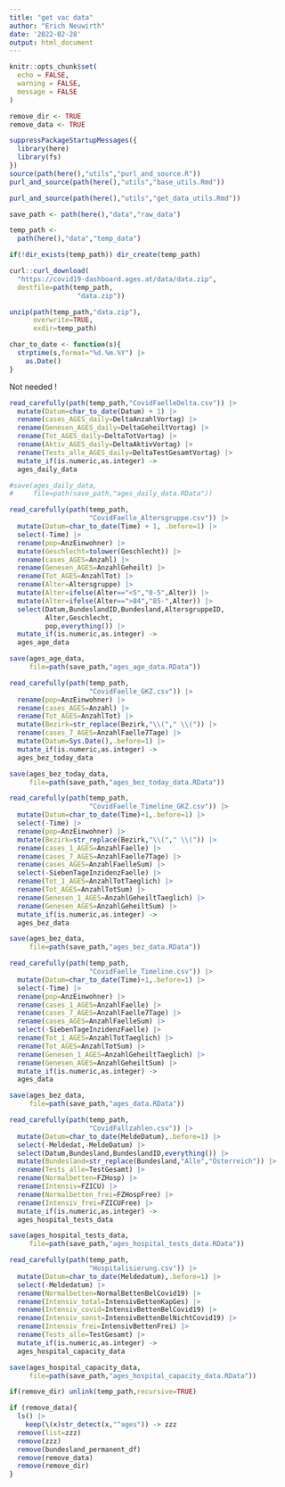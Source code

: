 ```yaml
---
title: "get vac data"
author: "Erich Neuwirth"
date: '2022-02-28'
output: html_document
---
```



```r
knitr::opts_chunk$set(
  echo = FALSE,
  warning = FALSE,
  message = FALSE
) 
```


```r
remove_dir <- TRUE
remove_data <- TRUE
```

```r
suppressPackageStartupMessages({
  library(here)
  library(fs)
})  
source(path(here(),"utils","purl_and_source.R"))
purl_and_source(path(here(),"utils","base_utils.Rmd"))
```

```r
purl_and_source(path(here(),"utils","get_data_utils.Rmd"))
```

```r
save_path <- path(here(),"data","raw_data")
```

```r
temp_path <-
  path(here(),"data","temp_data")
```

```r
if(!dir_exists(temp_path)) dir_create(temp_path)
```


```r
curl::curl_download(
  "https://covid19-dashboard.ages.at/data/data.zip",
  destfile=path(temp_path,
                 "data.zip"))

```


```r
unzip(path(temp_path,"data.zip"),
      overwrite=TRUE,
      exdir=temp_path)
```

```r
char_to_date <- function(s){
  strptime(s,format="%d.%m.%Y") |>
    as.Date()
}
```


Not needed !

```r
read_carefully(path(temp_path,"CovidFaelleDelta.csv")) |>
  mutate(Datum=char_to_date(Datum) + 1) |>
  rename(cases_AGES_daily=DeltaAnzahlVortag) |>
  rename(Genesen_AGES_daily=DeltaGeheiltVortag) |>
  rename(Tot_AGES_daily=DeltaTotVortag) |>
  rename(Aktiv_AGES_daily=DeltaAktivVortag) |>
  rename(Tests_alle_AGES_daily=DeltaTestGesamtVortag) |>
  mutate_if(is.numeric,as.integer) ->
  ages_daily_data
```


```r
#save(ages_daily_data,
#     file=path(save_path,"ages_daily_data.RData"))
```


```r
read_carefully(path(temp_path,
                    "CovidFaelle_Altersgruppe.csv")) |>
  mutate(Datum=char_to_date(Time) + 1, .before=1) |>
  select(-Time) |> 
  rename(pop=AnzEinwohner) |>
  mutate(Geschlecht=tolower(Geschlecht)) |>
  rename(cases_AGES=Anzahl) |>
  rename(Genesen_AGES=AnzahlGeheilt) |>
  rename(Tot_AGES=AnzahlTot) |>
  rename(Alter=Altersgruppe) |>
  mutate(Alter=ifelse(Alter=="<5","0-5",Alter)) |>
  mutate(Alter=ifelse(Alter==">84","85-",Alter)) |>
  select(Datum,BundeslandID,Bundesland,AltersgruppeID,
         Alter,Geschlecht,
         pop,everything()) |>
  mutate_if(is.numeric,as.integer) ->
  ages_age_data 
```


```r
save(ages_age_data,
     file=path(save_path,"ages_age_data.RData"))
```


```r
read_carefully(path(temp_path,
                    "CovidFaelle_GKZ.csv")) |>
  rename(pop=AnzEinwohner) |>
  rename(cases_AGES=Anzahl) |>
  rename(Tot_AGES=AnzahlTot) |>
  mutate(Bezirk=str_replace(Bezirk,"\\("," \\(")) |>
  rename(cases_7_AGES=AnzahlFaelle7Tage) |>
  mutate(Datum=Sys.Date(),.before=1) |>
  mutate_if(is.numeric,as.integer) ->
  ages_bez_today_data 
```


```r
save(ages_bez_today_data,
     file=path(save_path,"ages_bez_today_data.RData"))
```


```r
read_carefully(path(temp_path,
                    "CovidFaelle_Timeline_GKZ.csv")) |>
  mutate(Datum=char_to_date(Time)+1,.before=1) |>
  select(-Time) |>
  rename(pop=AnzEinwohner) |>
  mutate(Bezirk=str_replace(Bezirk,"\\("," \\(")) |>
  rename(cases_1_AGES=AnzahlFaelle) |>
  rename(cases_7_AGES=AnzahlFaelle7Tage) |>
  rename(cases_AGES=AnzahlFaelleSum) |>
  select(-SiebenTageInzidenzFaelle) |>
  rename(Tot_1_AGES=AnzahlTotTaeglich) |>
  rename(Tot_AGES=AnzahlTotSum) |>
  rename(Genesen_1_AGES=AnzahlGeheiltTaeglich) |>
  rename(Genesen_AGES=AnzahlGeheiltSum) |>
  mutate_if(is.numeric,as.integer) ->
  ages_bez_data

```


```r
save(ages_bez_data,
     file=path(save_path,"ages_bez_data.RData"))
```


```r
read_carefully(path(temp_path,
                    "CovidFaelle_Timeline.csv")) |>
  mutate(Datum=char_to_date(Time)+1,.before=1) |>
  select(-Time) |>
  rename(pop=AnzEinwohner) |>
  rename(cases_1_AGES=AnzahlFaelle) |>
  rename(cases_7_AGES=AnzahlFaelle7Tage) |>
  rename(cases_AGES=AnzahlFaelleSum) |>
  select(-SiebenTageInzidenzFaelle) |>
  rename(Tot_1_AGES=AnzahlTotTaeglich) |>
  rename(Tot_AGES=AnzahlTotSum) |>
  rename(Genesen_1_AGES=AnzahlGeheiltTaeglich) |>
  rename(Genesen_AGES=AnzahlGeheiltSum) |>
  mutate_if(is.numeric,as.integer) ->
  ages_data
```


```r
save(ages_bez_data,
     file=path(save_path,"ages_data.RData"))
```


```r
read_carefully(path(temp_path,
                    "CovidFallzahlen.csv")) |>
  mutate(Datum=char_to_date(MeldeDatum),.before=1) |>
  select(-Meldedat,-MeldeDatum) |>
  select(Datum,Bundesland,BundeslandID,everything()) |>
  mutate(Bundesland=str_replace(Bundesland,"Alle","Österreich")) |>
  rename(Tests_alle=TestGesamt) |>
  rename(Normalbetten=FZHosp) |>
  rename(Intensiv=FZICU) |>
  rename(Normalbetten_frei=FZHospFree) |>
  rename(Intensiv_frei=FZICUFree) |>
  mutate_if(is.numeric,as.integer) ->
  ages_hospital_tests_data 
```

```r
save(ages_hospital_tests_data,
     file=path(save_path,"ages_hospital_tests_data.RData"))
```



```r
read_carefully(path(temp_path,
                    "Hospitalisierung.csv")) |>
  mutate(Datum=char_to_date(Meldedatum),.before=1) |>
  select(-Meldedatum) |>
  rename(Normalbetten=NormalBettenBelCovid19) |>
  rename(Intensiv_total=IntensivBettenKapGes) |>
  rename(Intensiv_covid=IntensivBettenBelCovid19) |>
  rename(Intensiv_sonst=IntensivBettenBelNichtCovid19) |>  
  rename(Intensiv_frei=IntensivBettenFrei) |>  
  rename(Tests_alle=TestGesamt) |>
  mutate_if(is.numeric,as.integer) ->
  ages_hospital_capacity_data
```


```r
save(ages_hospital_capacity_data,
     file=path(save_path,"ages_hospital_capacity_data.RData"))
```

```r
if(remove_dir) unlink(temp_path,recursive=TRUE)
```

```r
if (remove_data){
  ls() |>
    keep(\(x)str_detect(x,"^ages")) -> zzz
  remove(list=zzz)
  remove(zzz)
  remove(bundesland_permanent_df)
  remove(remove_data)
  remove(remove_dir)
}
```

